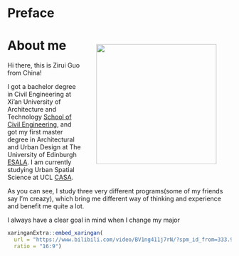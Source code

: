 # Preface {.unnumbered}

::: {style="float: right; position: relative; top: 0px; padding: 20px;"}
![](general_img/photo.jpg){fig-align="right" align="right" style="margin: 0 1em 0 1em" width="270"}
:::

# About me

Hi there, this is Zirui Guo from China!

I got a bachelor degree in Civil Engineering at Xi'an University of Architecture and Technology [School of Civil Engineering](https://www.xauat.edu.cn/en/02yxsz/yxsz1.html), and got my first master degree in Architectural and Urban Design at The University of Edinburgh [ESALA](https://www.eca.ed.ac.uk/edinburgh-school-architecture-and-landscape-architecture-esala). I am currently studying Urban Spatial Science at UCL [CASA](https://www.ucl.ac.uk/bartlett/casa/bartlett-centre-advanced-spatial-analysis).

As you can see, I study three very different programs(some of my friends say I'm creazy), which bring me different way of thinking and experience and benefit me quite a lot.

I always have a clear goal in mind when I change my major

```r
xaringanExtra::embed_xaringan(
  url = "https://www.bilibili.com/video/BV1ng411j7rN/?spm_id_from=333.999.0.0&vd_source=0192ec111739b40ef5742f535f49b003",
  ratio = "16:9")
```
